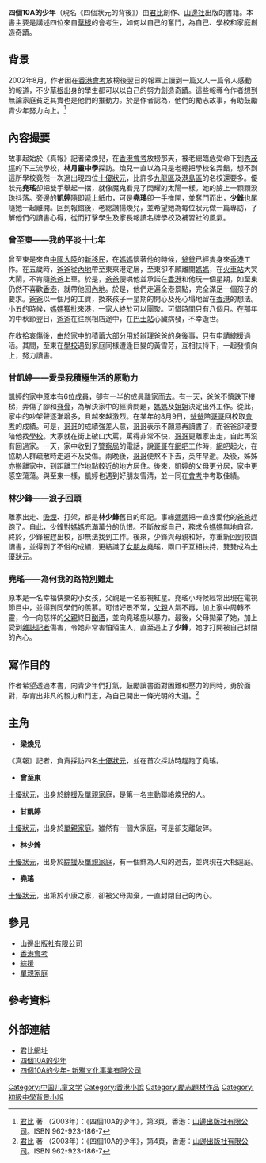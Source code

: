 {{infobox Book | <!-- See Wikipedia:WikiProject_Novels or Wikipedia:WikiProject_Books -->
| name          = 四個10A的少年
| title_orig    = 
| translator    = 
| image         = [[File:4-10.jpg|100px]]
| image_caption = 
| author        = {{flagicon|HKG}} [[君比|君比]]
| illustrator   = 溫世勤
| cover_artist  = 歐陽智剛
| country       = 
| language      = [[中文|中文]]
| series        = N/A
| genre         = [[兒童文學|兒童文學]]
| publisher     = 
| release_date  = 2003年
| media_type    = 
| pages         = 182 頁 , p . 182
| isbn          = 962-923-186-7 
| preceded_by   = (N/A)
| followed_by   = (N/A)
}}

'''四個10A的少年'''（現名《四個狀元的背後》）由[[君比|君比]]創作、[[山邊社|山邊社]]出版的書籍。本書主要是講述四位來自[[草根|草根]]的會考生，如何以自己的奮鬥，為自己、學校和家庭創造奇蹟。

==背景==
2002年8月，作者因在[[香港會考|香港會考]]放榜後翌日的報章上讀到一篇又人一篇令人感動的報道，不少[[草根|草根]]出身的學生都可以以自己的努力創造奇蹟。這些報導令作者想到無論家庭貧乏其實也是他們的推動力。於是作者認為，他們的勵志故事，有助鼓勵青少年努力向上。<ref>[[君比|君比]] 著 （2003年）：《四個10A的少年》，第3頁，香港：[[山邊社|山邊出版社有限公司]]。ISBN 962-923-186-7</ref>

==內容撮要==

故事起始於《真報》記者梁煥兒，在[[香港會考|香港會考]]放榜那天，被老總臨危受命下到[[秀茂坪|秀茂坪]]的下三流學校，'''林月靈中學'''採訪。煥兒一直以為只是老總把學校名弄錯，想不到這所學校竟然一次過出現四位[[十優狀元|十優狀元]]，比許多[[九龍區|九龍區]]及[[港島區|港島區]]的名校還要多。優狀元'''堯瑤'''卻把雙手舉起一擋，就像魔鬼看見了閃耀的太陽一樣。她的臉上一顆顆淚珠抖落。旁邊的'''凱婷'''隨即遞上紙巾，可是'''堯瑤'''卻一手推開，並奪門而出，'''少鋒'''也尾隨她一起離開。回到報館後，老總讚揚煥兒，並希望她為每位狀元做一篇專訪，了解他們的讀書心得，從而打擊學生及家長報讀名牌學校及補習社的風氣。

===曾至東——我的平淡十七年===
曾至東是來自[[中國大陸|中國大陸]]的[[香港新移民|新移民]]，在[[媽媽|媽媽]]懷著他的時候，[[爸爸|爸爸]]已經隻身來[[香港|香港]]工作。在五歲時，[[爸爸|爸爸]]從[[內地|內地]]帶至東來港定居，至東卻不願離開[[媽媽|媽媽]]，在[[火車站|火車站]]大哭大鬧，不肯隨[[爸爸|爸爸]]上車。於是，[[爸爸|爸爸]]便哄他並承諾在[[香港|香港]]和他玩一個星期，如至東仍然不喜歡[[香港|香港]]，就帶他回[[內地|內地]]。於是，他們走遍全港景點，完全滿足一個孩子的要求。[[爸爸|爸爸]]以一個月的工資，換來孩子一星期的開心及死心塌地留在[[香港|香港]]的想法。小五的時候，[[媽媽|媽媽]]獲批來港，一家人終於可以團聚。可惜時間只有八個月。在那年的中秋節翌日，[[爸爸|爸爸]]在往照相店途中，在[[巴士站|巴士站]]心臟病發，不幸逝世。

在收拾哀傷後，由於家中的積蓄大部分用於辦理[[爸爸|爸爸]]的身後事，只有申請[[綜援|綜援]]過活。其間，至東在[[學校|學校]]遇到家庭同樣遭逢巨變的黃雪芬，互相扶持下，一起發憤向上，努力讀書。

===甘凱婷——愛是我積極生活的原動力===
凱婷的家中原本有6位成員，卻有一半的成員離家而去。有一天，[[爸爸|爸爸]]不慎跌下樓梯，弄傷了腳和[[脊骨|脊骨]]，為解決家中的經濟問題，[[媽媽|媽媽]]及[[姐姐|姐姐]]決定出外工作。從此，家中的吵架聲逐漸增多，且越來越激烈。在某年的8月9日，[[爸爸|爸爸]]陪[[哥哥|哥哥]]回校取[[香港會考|會考]]的成績。可是，[[哥哥|哥哥]]的成績強差人意，[[哥哥|哥哥]]表示不願意再讀書了，而爸爸卻硬要陪他找[[學校|學校]]。大家就在街上破口大罵，罵得非常不快，[[哥哥|哥哥]]更離家出走，自此再沒有回過家。一天，家中收到了[[警察局|警察局]]的電話，說[[哥哥|哥哥]]在[[網吧|網吧]]工作時，[[網吧|網吧]]起火，在協助人群疏散時走避不及受傷。兩晚後，[[哥哥|哥哥]]便熬不下去，英年早逝。及後，姊姊亦搬離家中，到距離工作地點較近的地方居住。後來，凱婷的父母更分居，家中更感空蕩蕩。與至東一樣，凱婷也遇到好朋友雪清，並一同在[[香港會考|會考]]中考取佳績。

===林少鋒——浪子回頭===
離家出走、[[吸煙|吸煙]]、打架，都是'''林少鋒'''舊日的印記。事緣[[媽媽|媽媽]]把一直疼愛他的[[爸爸|爸爸]]趕跑了。自此，少鋒對[[媽媽|媽媽]]充滿萬分的仇恨。不斷放縱自己，務求令[[媽媽|媽媽]]無地自容。終於，少鋒被趕出校，卻無法找到工作。後來，少鋒與母親和好，亦重新回到校園讀書，並得到了不俗的成績，更結識了[[女朋友|女朋友]]堯瑤，兩口子互相扶持，雙雙成為[[十優狀元|十優狀元]]。

===堯瑤——為何我的路特別難走===
原本是一名幸福快樂的小女孩，父親是一名影視紅星。堯瑤小時候經常出現在電視節目中，並得到同學們的羨慕。可惜好景不常，[[父親|父親]]人氣不再，加上家中周轉不靈，令一向慈祥的[[父親|父親]]終日[[酗酒|酗酒]]，並向堯瑤施以暴力。最後，父母拋棄了她，加上受到[[雜誌|雜誌]][[記者|記者]]傷害，令她非常害怕陌生人，直至遇上了'''少鋒'''，她才打開被自己封閉的內心。

==寫作目的==
作者希望透過本書，向青少年們打氣，鼓勵讀書面對困難和壓力的同時，勇於面對，孕育出非凡的毅力和鬥志，為自己開出一條光明的大道。<ref>[[君比|君比]] 著 （2003年）：《四個10A的少年》，第4頁，香港：[[山邊社|山邊出版社有限公司]]。ISBN 962-923-186-7</ref>
== 主角 ==
* '''梁煥兒'''
《真報》記者，負責採訪四名[[十優狀元|十優狀元]]，並在首次採訪時趕跑了堯瑤。
* '''曾至東'''
[[十優狀元|十優狀元]]，出身於[[綜援|綜援]]及[[單親家庭|單親家庭]]，是第一名主動聯絡煥兒的人。
* '''甘凱婷'''
[[十優狀元|十優狀元]]，出身於[[單親家庭|單親家庭]]。雖然有一個大家庭，可是卻支離破碎。
* '''林少鋒'''
[[十優狀元|十優狀元]]，出身於[[綜援|綜援]]及[[單親家庭|單親家庭]]，有一個鮮為人知的過去，並與現在大相逕庭。
*'''堯瑤'''
[[十優狀元|十優狀元]]，出第於小康之家，卻被父母拋棄，一直封閉自己的內心。

==參見==
*[[山邊社|山邊出版社有限公司]]
*[[香港會考|香港會考]]
*[[綜援|綜援]]
*[[單親家庭|單親家庭]]

==參考資料==
{{reflist}}

==外部連結==
*[https://web.archive.org/web/20061224011631/http://hk.geocities.com/fung_quenby/ 君比網址]
*[https://web.archive.org/web/20080913113802/http://www.fung-quenby.com/Book/B16.htm 四個10A的少年]
*[http://www.sunya.com.hk/index.php?gOo=goods_details.dwt&goodsid=461&productname= 四個10A的少年- 新雅文化事業有限公司]{{Wayback|url=http://www.sunya.com.hk/index.php?gOo=goods_details.dwt&goodsid=461&productname= |date=20110624050627 }}

[[Category:中国儿童文学|Category:中国儿童文学]]
[[Category:香港小說|Category:香港小說]]
[[Category:勵志題材作品|Category:勵志題材作品]]
[[Category:初級中學背景小說|Category:初級中學背景小說]]